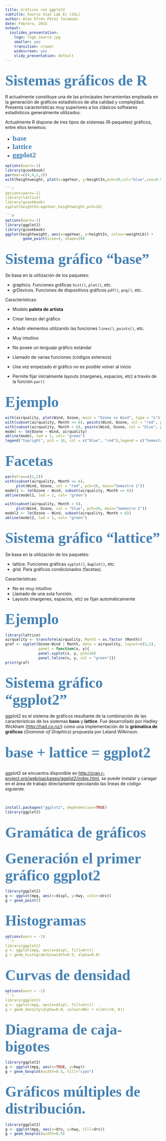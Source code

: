 ```yaml
---
title: Gráficos con ggplot2
subtitle: Source Stat Lab Ec (SSL)
author: Alex Efrén Pérez Tatamués
date: Febrero, 2015
output:
  ioslides_presentation:
    logo: logo_source.jpg
    smaller: yes
    transition: slower
    widescreen: yes
    slidy_presentation: default
---
```


## <b> <font color=SteelBlue face=Cambria size=7> Sistemas gráficos de R </font> </b>
R actualmente constituye una de las principales herramientas empleada en la generación de gráficos estadísticos de alta calidad y complejidad. Presenta características muy superiores a los clásicos softwares estadísticos generalmente utilizados.

Actualmente R dispone de tres tipos de sistemas (R-paquetes) gráficos, entre ellos tenemos:

- <b> <font color=SteelBlue face=Cambria size=5> base </font> </b>
- <b> <font color=SteelBlue face=Cambria size=5> lattice </font> </b>
- <b> <font color=SteelBlue face=Cambria size=5> ggplot2 </font> </b>

```r
options(warn=-1)
library(gcookbook)
par(mar=c(4,4,2,2))
with(heightweight, plot(x=ageYear, y=heightIn,pch=20,col="blue",cex=0.9))

```r
options(warn=-1)
library(lattice)
library(gcookbook)
xyplot(heightIn~ageYear,heightweight,pch=16)

```r
options(warn=-1)
library(ggplot2)
library(gcookbook)
ggplot(heightweight, aes(x=ageYear, y=heightIn, colour=weightLb)) +
        geom_point(size=3, shape=20)
```


## <b> <font color=SteelBlue face=Cambria size=7> Sistema gráfico "base" </font> </b>

Se basa en la utilización de los paquetes:

* graphics. Funciones gráficas `hist()`, `plot()`, etc.
* grDevices. Funciones de dispositivos gráficos `pdf()`, `png()`, etc.

Características:

* Modelo __paleta de artista__
 - Crear lienzo del gráfico
 - Añadir elementos utilizando las funciones `lines()`, `points()`, etc.
 
* Muy intuitivo
* No posee un lenguaje gráfico estándar 
* Llamado de varias funciones (códigos extensos)
* Una vez empezado el gráfico no es posible volver al inicio
* Permite fijar inicialmente layouts (margenes, espacios, etc) a través de la función `par()`

## <b> <font color=SteelBlue face=Cambria size=7> Ejemplo </font> </b>

```r
with(airquality, plot(Wind, Ozone, main = "Ozone vs Wind", type = "n"))
with(subset(airquality, Month <= 6), points(Wind, Ozone, col = "red", pch=16))
with(subset(airquality, Month > 6), points(Wind, Ozone, col = "blue", pch=16))
model <- lm(Ozone ~ Wind, airquality)
abline(model, lwd = 1, col= "green")
legend("topright", pch = 16, col = c("blue", "red"),legend = c("Semestre 2", "Semestre 1"))
```

## <b> <font color=SteelBlue face=Cambria size=7> Facetas </font> </b>
```r
par(mfrow=c(1,2))
with(subset(airquality, Month <= 6), 
     plot(Wind, Ozone, col = "red", pch=16, main="Semestre 1"))
model1 <- lm(Ozone ~ Wind, subset(airquality, Month <= 6))
abline(model1, lwd = 1, col= "green")

with(subset(airquality, Month > 6), 
     plot(Wind, Ozone, col = "blue", pch=16, main="Semestre 2"))
model2 <- lm(Ozone ~ Wind, subset(airquality, Month > 6))
abline(model2, lwd = 1, col= "green") 
```

## <b> <font color=SteelBlue face=Cambria size=7> Sistema gráfico "lattice" </font> </b>

Se basa en la utilización de los paquetes:

* lattice. Funciones gráficas `xyplot()`, `bwplot()`, etc.
* grid. Para gráficos condicionados (facetas).

Características:

* No es muy intuitivo
* Llamado de una sola función.
* Layouts (margenes, espacios, etc) se fijan automáticamente

## <b> <font color=SteelBlue face=Cambria size=7> Ejemplo </font> </b>
```r
library(lattice)
airquality <- transform(airquality, Month = as.factor (Month))
graf <- xyplot(Ozone~Wind | Month, data = airquality, layout=c(5,1),
               panel = function(x, y){
               panel.xyplot(x, y, pch=16)
               panel.lmline(x, y, col = "green")})
print(graf)
```

## <b> <font color=SteelBlue face=Cambria size=7> Sistema gráfico "ggplot2" </font> </b>

ggplot2 es el sistema de gráficos resultante de la combinación de las 
características de los sistemas **base** y **lattice**.
Fue desarrollado por Hadley Wickham (<http://had.co.nz/>) como una 
implementación de la __grámatica de gráficos__ (_Grammar of Graphics_)
propuesta por Leland  Wilkinson.

<br>
<div align=center> <b> <font color=SteelBlue face=Cambria size=7> base + lattice = ggplot2 </font> </b> </div>

<br>
ggplot2 se encuentra disponible en <http://cran.r-project.org/web/packages/ggplot2/index.html>, se puede instalar y caragar en el área de trabajo directamente ejecutando 
las lineas de código siguiente.

<br>
```r
install.packages("ggplot2", dependencies=TRUE)
library(ggplot2)
```

## <b> <font color=SteelBlue face=Cambria size=7> Gramática de gráficos </font> </b>




## <b> <font color=SteelBlue face=Cambria size=7> Generación el primer gráfico ggplot2 </font> </b>

```r
library(ggplot2)
g <- ggplot(mpg, aes(x=displ, y=hwy, color=drv))
g + geom_point()
```

## <b> <font color=SteelBlue face=Cambria size=7> Histogramas </font> </b>
```r
options(warn = -1)
```r
library(ggplot2)
g <- ggplot(mpg, aes(x=displ, fill=drv))
g + geom_histogram(binwidth=0.5, alpha=0.8)
```

## <b> <font color=SteelBlue face=Cambria size=7> Curvas de densidad </font> </b>
```r
options(warn = -1)
```r
library(ggplot2)
g <- ggplot(mpg, aes(x=displ, fill=drv))
g + geom_density(alpha=0.8, colour=NA) + xlim(c(0, 8))
```

## <b> <font color=SteelBlue face=Cambria size=7> Diagrama de caja-bigotes </font> </b>
```r
library(ggplot2)
g <- ggplot(mpg, aes(x=TRUE, y=hwy)) 
g + geom_boxplot(width=0.5, fill="cyan")
```

## <b> <font color=SteelBlue face=Cambria size=7> Gráficos múltiples de distribución. </font> </b>
```r
library(ggplot2)
g <- ggplot(mpg, aes(x=drv, y=hwy, fill=drv)) 
g + geom_boxplot(width=0.5)
```













